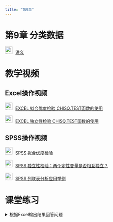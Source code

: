 ```yaml
---
title: "第9章"
---
```


# 第9章 分类数据

<img src="img/teacher.png" alt="讲义" style="width: 24px; height: 24px;margin-right: 10px">[讲义](https://lizongzhang.github.io/stat/chap9.html)

# 教学视频 

## Excel操作视频

<img src="img/video.png" alt="讲义" style="width: 24px; height: 24px;margin-right: 10px">[EXCEL 拟合优度检验 CHISQ.TEST函数的使用](https://www.bilibili.com/video/BV1454y167ko/)

<img src="img/video.png" alt="讲义" style="width: 24px; height: 24px;margin-right: 10px">[EXCEL 独立性检验 CHISQ.TEST函数的使用](https://www.bilibili.com/video/BV19A411x7EU/)

## SPSS操作视频

<img src="img/video.png" alt="讲义" style="width: 24px; height: 24px;margin-right: 10px">[SPSS 拟合优度检验](https://www.bilibili.com/video/BV16r4y1c7bZ/)

<img src="img/video.png" alt="讲义" style="width: 24px; height: 24px;margin-right: 10px">[SPSS 独立性检验：两个定性变量是否相互独立？](https://www.bilibili.com/video/BV1pD4y1R7KC)


<img src="img/video.png" alt="讲义" style="width: 24px; height: 24px;margin-right: 10px">[SPSS 列联表分析应用举例](https://www.bilibili.com/video/BV1Kp4y167vZ)

# 课堂练习

<details>
  <summary>根据Excel输出结果回答问题</summary>
  
数据简介: 下图是505位基金经理的性别、学历、专业的数据结构（数据文件：习题14.1.xlsx），完成以下任务：

![](img/manager1.png){.lightbox} 

请回答以下问题：

1. 补充完整下图中1-6号单元格处的数字

![](img/manager2.png){.lightbox}

2 回答下列问题

- 2.1 写出第1题中独立性检验的原假设和备择假设.
    
- 2.2 写出独立性检验中卡方检验统计量的计算公式？
    
- 2.3 11.345是卡方分布上的哪个值？可以画图示意.
    
- 2.4 解释P值的含义.

- 2.5 基金经理的性别和专业是否独立？若不独立，简要描述二者的关系有何特征？

![](img/manager3.png){.lightbox}


<details>

# 习题讲评

<img src="img/video.png" alt="讲义" style="width: 24px; height: 24px;margin-right: 10px">[教材第9章习题讲评Excel](https://www.bilibili.com/video/BV1pu411s7SQ/)


<img src="img/video.png" alt="讲义" style="width: 24px; height: 24px;margin-right: 10px">[独立性检验：习题9.3在SPSS中的实现](https://www.bilibili.com/video/BV1854y167KL)

https://www.bilibili.com/video/BV1J94y1H7uv/

<img src="img/video.png" alt="讲义" style="width: 24px; height: 24px;margin-right: 10px">[教材习题9.2和9.4在SPSS中的实现：卡方检验](https://www.bilibili.com/video/BV1J94y1H7uv/)

# 学生习作讲评

<img src="img/link.png" style="width: 24px; height: 24px;margin-right: 10px"> [第9章教材习题学生习作点评](https://lizongzhang.github.io/statwithspss/chap9ex.html){target="_blank"}

# 拓展资源

<img src="img/link.png" style="width: 24px; height: 24px;margin-right: 10px">独立性检验计算器 <https://www.standarddeviationcalculator.io/chi-square-calculator>{target="_blank"}

